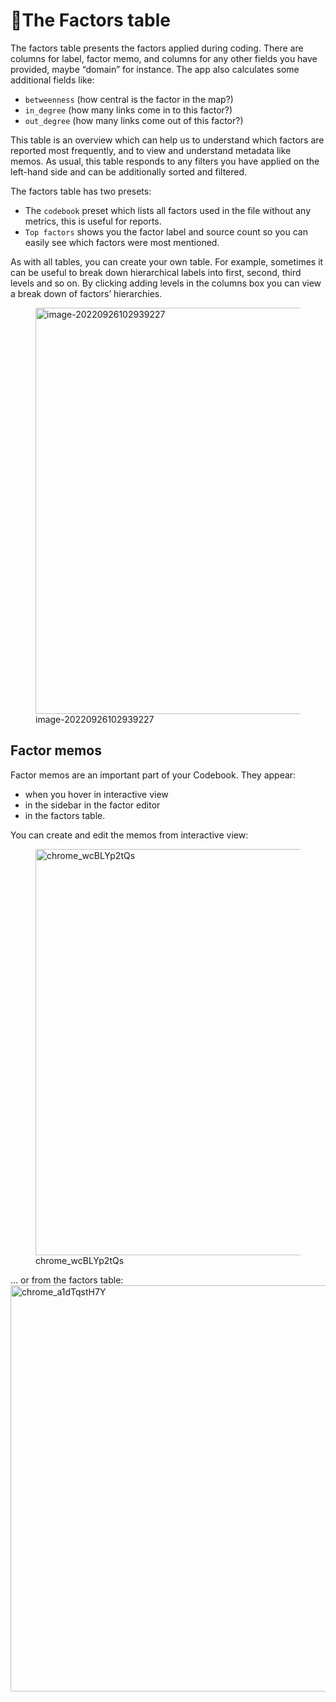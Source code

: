 # 🧪The Factors table{#xthe-factors-table}

The factors table presents the factors applied during coding. There are columns for label, factor memo, and columns for any other fields you have provided, maybe "domain" for instance. The app also calculates some additional fields like:

- `betweenness` (how central is the factor in the map?)
- `in_degree` (how many links come in to this factor?)
- `out_degree` (how many links come out of this factor?)

This table is an overview which can help us to understand which factors are reported most frequently, and to view and understand metadata like memos. As usual, this table responds to any filters you have applied on the left-hand side and can be additionally sorted and filtered.

The factors table has two presets:

- The `codebook` preset which lists all factors used in the file without any metrics, this is useful for reports.
- `Top factors` shows you the factor label and source count so you can easily see which factors were most mentioned.

As with all tables, you can create your own table. For example, sometimes it can be useful to break down hierarchical labels into first, second, third levels and so on. By clicking adding levels in the columns box you can view a break down of factors' hierarchies. 

![image-20220926102939227](_assets/image-20220926102939227.png){width=650}

## Factor memos{#xfactormemos}

Factor memos are an important part of your Codebook. They appear:

- when you hover in interactive view 
- in the sidebar in the factor editor 
- in the factors table.

You can create and edit the memos from interactive view:

![chrome_wcBLYp2tQs](_assets/chrome_wcBLYp2tQs.gif){width=650}

... or from the factors table:![chrome_a1dTqstH7Y](C:\Users\hanna\Documents\ShareX\Screenshots\2022-09\chrome_a1dTqstH7Y.gif){width=650}

